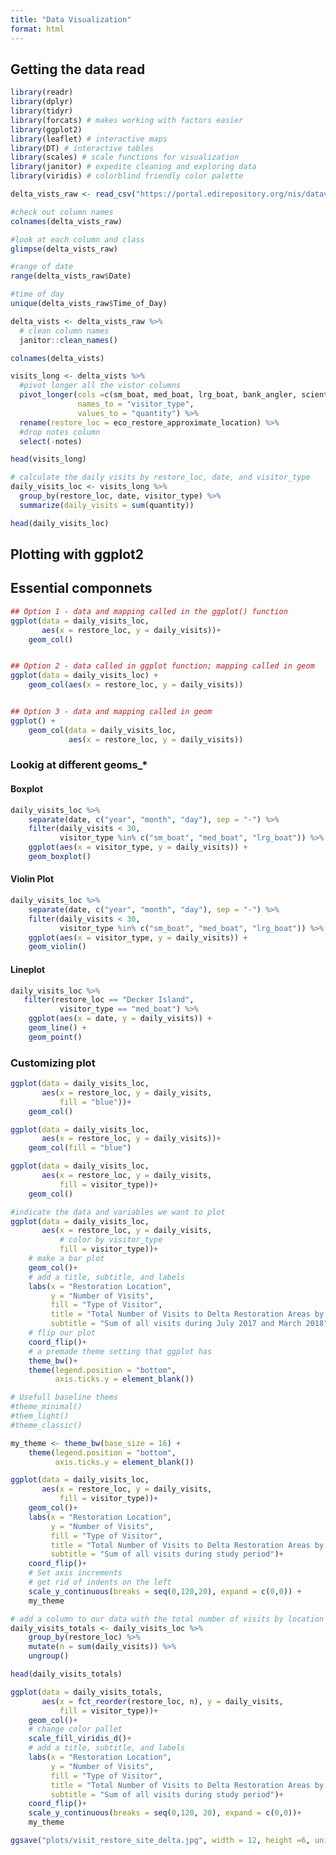 ```yaml
---
title: "Data Visualization"
format: html
---
```


## Getting the data read
```r
library(readr)
library(dplyr)
library(tidyr)
library(forcats) # makes working with factors easier
library(ggplot2)
library(leaflet) # interactive maps
library(DT) # interactive tables
library(scales) # scale functions for visualization
library(janitor) # expedite cleaning and exploring data
library(viridis) # colorblind friendly color palette
```
```r
delta_vists_raw <- read_csv("https://portal.edirepository.org/nis/dataviewer?packageid=edi.587.1&entityid=cda8c1384af0089b506d51ad8507641f")
```
```r
#check out column names
colnames(delta_vists_raw)

#look at each column and class
glimpse(delta_vists_raw)

#range of date
range(delta_vists_raw$Date)

#time of day
unique(delta_vists_raw$Time_of_Day)
```

```r
delta_vists <- delta_vists_raw %>% 
  # clean column names
  janitor::clean_names()

colnames(delta_vists)
```

```r
visits_long <- delta_vists %>% 
  #pivot longer all the vistor columns
  pivot_longer(cols =c(sm_boat, med_boat, lrg_boat, bank_angler, scientist, cars),
               names_to = "visitor_type",
               values_to = "quantity") %>% 
  rename(restore_loc = eco_restore_approximate_location) %>% 
  #drop notes column
  select(-notes)

head(visits_long)
```
```r
# calculate the daily visits by restore_loc, date, and visitor_type
daily_visits_loc <- visits_long %>% 
  group_by(restore_loc, date, visitor_type) %>% 
  summarize(daily_visits = sum(quantity))

head(daily_visits_loc)
```

## Plotting with ggplot2

## Essential componnets
```r
## Option 1 - data and mapping called in the ggplot() function
ggplot(data = daily_visits_loc,
       aes(x = restore_loc, y = daily_visits))+
    geom_col()


## Option 2 - data called in ggplot function; mapping called in geom
ggplot(data = daily_visits_loc) +
    geom_col(aes(x = restore_loc, y = daily_visits))


## Option 3 - data and mapping called in geom
ggplot() +
    geom_col(data = daily_visits_loc,
             aes(x = restore_loc, y = daily_visits))
```

### Lookig at different geoms_*

#### Boxplot
```r
daily_visits_loc %>% 
    separate(date, c("year", "month", "day"), sep = "-") %>%
    filter(daily_visits < 30,
           visitor_type %in% c("sm_boat", "med_boat", "lrg_boat")) %>%
    ggplot(aes(x = visitor_type, y = daily_visits)) +
    geom_boxplot()
```

#### Violin Plot
```r
daily_visits_loc %>%
    separate(date, c("year", "month", "day"), sep = "-") %>%
    filter(daily_visits < 30,
           visitor_type %in% c("sm_boat", "med_boat", "lrg_boat")) %>%
    ggplot(aes(x = visitor_type, y = daily_visits)) +
    geom_violin()
```

#### Lineplot
```r
daily_visits_loc %>%
   filter(restore_loc == "Decker Island",
           visitor_type == "med_boat") %>%
    ggplot(aes(x = date, y = daily_visits)) +
    geom_line() +
    geom_point()
```

### Customizing plot
```r
ggplot(data = daily_visits_loc,
       aes(x = restore_loc, y = daily_visits,
           fill = "blue"))+
    geom_col()
```
```r
ggplot(data = daily_visits_loc,
       aes(x = restore_loc, y = daily_visits))+
    geom_col(fill = "blue")
```
```r
ggplot(data = daily_visits_loc,
       aes(x = restore_loc, y = daily_visits,
           fill = visitor_type))+
    geom_col()
```

```r
#indicate the data and variables we want to plot
ggplot(data = daily_visits_loc,
       aes(x = restore_loc, y = daily_visits,
           # color by visitor_type
           fill = visitor_type))+
    # make a bar plot
    geom_col()+
    # add a title, subtitle, and labels
    labs(x = "Restoration Location",
         y = "Number of Visits",
         fill = "Type of Visitor",
         title = "Total Number of Visits to Delta Restoration Areas by visitor type",
         subtitle = "Sum of all visits during July 2017 and March 2018")+
    # flip our plot
    coord_flip()+
    # a premade theme setting that ggplot has
    theme_bw()+
    theme(legend.position = "bottom",
          axis.ticks.y = element_blank()) 
```

```r
# Usefull baseline thems
#theme_minimal()
#them_light()
#theme_classic()
```

```r
my_theme <- theme_bw(base_size = 16) +
    theme(legend.position = "bottom",
          axis.ticks.y = element_blank())

ggplot(data = daily_visits_loc,
       aes(x = restore_loc, y = daily_visits,
           fill = visitor_type))+
    geom_col()+
    labs(x = "Restoration Location",
         y = "Number of Visits",
         fill = "Type of Visitor",
         title = "Total Number of Visits to Delta Restoration Areas by visitor type",
         subtitle = "Sum of all visits during study period")+
    coord_flip()+
    # Set axis increments
    # get rid of indents on the left
    scale_y_continuous(breaks = seq(0,120,20), expand = c(0,0)) +
    my_theme
```

```r
# add a column to our data with the total number of visits by location
daily_visits_totals <- daily_visits_loc %>% 
    group_by(restore_loc) %>%
    mutate(n = sum(daily_visits)) %>% 
    ungroup()

head(daily_visits_totals)
```

```r
ggplot(data = daily_visits_totals,
       aes(x = fct_reorder(restore_loc, n), y = daily_visits,
           fill = visitor_type))+
    geom_col()+
    # change color pallet
    scale_fill_viridis_d()+
    # add a title, subtitle, and labels
    labs(x = "Restoration Location",
         y = "Number of Visits",
         fill = "Type of Visitor",
         title = "Total Number of Visits to Delta Restoration Areas by visitor type",
         subtitle = "Sum of all visits during study period")+
    coord_flip()+
    scale_y_continuous(breaks = seq(0,120, 20), expand = c(0,0))+
    my_theme
```

```r
ggsave("plots/visit_restore_site_delta.jpg", width = 12, height =6, units = "in")
```

